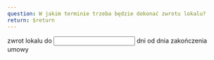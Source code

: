 ```yaml
---
question: W jakim terminie trzeba będzie dokonać zwrotu lokalu?
return: $return
---
```

zwrot lokalu do <input type="number" name="return" value={frontmatter.return} /> dni od dnia zakończenia umowy